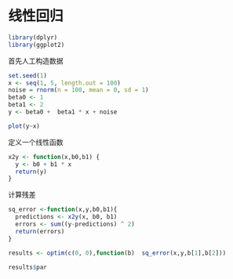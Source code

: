 # 线性回归

```r
library(dplyr)
library(ggplot2)
```


首先人工构造数据

```r
set.seed(1)
x <- seq(1, 5, length.out = 100)
noise = rnorm(n = 100, mean = 0, sd = 1)
beta0 <- 1
beta1 <- 2
y <- beta0 +  beta1 * x + noise
```

```r
plot(y~x)
```


定义一个线性函数
```r
x2y <- function(x,b0,b1) {
  y <- b0 + b1 * x
  return(y)
}

```


计算残差
```r
sq_error <-function(x,y,b0,b1){
  predictions <- x2y(x, b0, b1)
  errors <- sum((y-predictions) ^ 2)
  return(errors)
}
```

```r
results <- optim(c(0, 0),function(b)  sq_error(x,y,b[1],b[2]))

results$par
```



